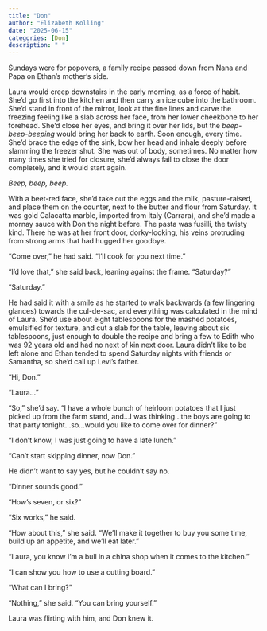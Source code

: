 ```yaml
---
title: "Don"
author: "Elizabeth Kolling"
date: "2025-06-15"
categories: [Don]
description: " "
---
```


Sundays were for popovers, a family recipe passed down from Nana and Papa on Ethan’s mother’s side.

Laura would creep downstairs in the early morning, as a force of habit. She’d go first into the kitchen and then carry an ice cube into the bathroom. She’d stand in front of the mirror, look at the fine lines and carve the freezing feeling like a slab across her face, from her lower cheekbone to her forehead. She’d close her eyes, and bring it over her lids, but the *beep-beep-beeping* would bring her back to earth. Soon enough, every time. She’d brace the edge of the sink, bow her head and inhale deeply before slamming the freezer shut. She was out of body, sometimes. No matter how many times she tried for closure, she’d always fail to close the door completely, and it would start again. 

*Beep, beep, beep.*

With a beet-red face, she’d take out the eggs and the milk, pasture-raised, and place them on the counter, next to the butter and flour from Saturday. It was gold Calacatta marble, imported from Italy (Carrara), and she’d made a mornay sauce with Don the night before. The pasta was fusilli, the twisty kind. There he was at her front door, dorky-looking, his veins protruding from strong arms that had hugged her goodbye.

“Come over,” he had said. “I’ll cook for you next time.” 

“I’d love that,” she said back, leaning against the frame. “Saturday?”

“Saturday.”

He had said it with a smile as he started to walk backwards (a few lingering glances) towards the cul-de-sac, and everything was calculated in the mind of Laura. She’d use about eight tablespoons for the mashed potatoes, emulsified for texture, and cut a slab for the table, leaving about six tablespoons, just enough to double the recipe and bring a few to Edith who was 92 years old and had no next of kin next door. Laura didn’t like to be left alone and Ethan tended to spend Saturday nights with friends or Samantha, so she’d call up Levi’s father.

“Hi, Don.”

“Laura…”

“So,” she’d say. “I have a whole bunch of heirloom potatoes that I just picked up from the farm stand, and...I was thinking...the boys are going to that party tonight...so...would you like to come over for dinner?” 

“I don’t know, I was just going to have a late lunch.”

“Can’t start skipping dinner, now Don.” 

He didn’t want to say yes, but he couldn’t say no. 

“Dinner sounds good.”

“How’s seven, or six?”

“Six works,” he said.

“How about this,” she said. “We’ll make it together to buy you some time, build up an appetite, and we’ll eat later.”			

“Laura, you know I’m a bull in a china shop when it comes to the kitchen.”

“I can show you how to use a cutting board.”

“What can I bring?”

“Nothing,” she said. “You can bring yourself.” 

Laura was flirting with him, and Don knew it.
